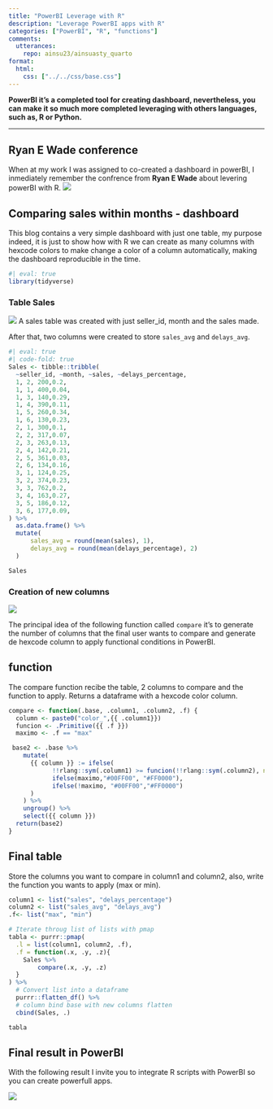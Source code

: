 ```yaml
---
title: "PowerBI Leverage with R"
description: "Leverage PowerBI apps with R" 
categories: ["PowerBI", "R", "functions"]
comments: 
  utterances: 
    repo: ainsu23/ainsuasty_quarto
format: 
  html: 
    css: ["../../css/base.css"]
---
```


**PowerBI it's a completed tool for creating dashboard, nevertheless, you
can make it so much more completed leveraging with others languages, such as, R
or Python.**

----- 

## Ryan E Wade conference
When at my work I was assigned to co-created a dashboard in powerBI, I inmediately 
remember the confrence from **Ryan E Wade** about levering powerBI with R.
[![](/image/PowerBI_Leveraging_R.PNG){fig-align="center"}](https://www.rstudio.com/conference/2022/talks/tidyverse-power-bi-match-made/)

## Comparing sales within months  - dashboard
This blog contains a very simple dashboard with just one table, my purpose indeed,
it is just to show how with R we can create as many columns with hexcode colors to
make change a color of a column automatically, making the dashboard reproducible in
the time.


```r
#| eval: true 
library(tidyverse)
```

### Table Sales
![](/image/PowerBi_Sales.PNG){fig-align="center"}
A sales table was created with just seller_id, month and the sales made. 

After that, two columns were created to store `sales_avg` and `delays_avg`.

```r
#| eval: true 
#| code-fold: true
Sales <- tibble::tribble(
  ~seller_id, ~month, ~sales, ~delays_percentage,
  1, 2, 200,0.2,
  1, 1, 400,0.04,
  1, 3, 140,0.29,
  1, 4, 390,0.11,
  1, 5, 260,0.34,
  1, 6, 130,0.23,
  2, 1, 300,0.1,
  2, 2, 317,0.07,
  2, 3, 263,0.13,
  2, 4, 142,0.21,
  2, 5, 361,0.03,
  2, 6, 134,0.16,
  3, 1, 124,0.25,
  3, 2, 374,0.23,
  3, 3, 762,0.2,
  3, 4, 163,0.27,
  3, 5, 186,0.12,
  3, 6, 177,0.09,
) %>% 
  as.data.frame() %>% 
  mutate(
      sales_avg = round(mean(sales), 1),
      delays_avg = round(mean(delays_percentage), 2)        
  ) 

Sales
```

### Creation of new columns 
![](/image/PowerBI_Compare_function.PNG){fig-align="center"}

The principal idea of the following function called `compare` it's to generate
the number of columns that the final user wants to compare and generate de hexcode
column to apply functional conditions in PowerBI.

::: {.panel-tabset}

## function
The compare function recibe the table, 2 columns to compare and the function to 
apply. Returns a dataframe with a hexcode color column.
```r
compare <- function(.base, .column1, .column2, .f) {
  column <- paste0("color_",{{ .column1}})
  funcion <- .Primitive({{ .f }})
  maximo <- .f == "max"

 base2 <- .base %>%
    mutate(
      {{ column }} := ifelse(
            !!rlang::sym(.column1) >= funcion(!!rlang::sym(.column2), na.rm = TRUE),  
            ifelse(maximo,"#00FF00", "#FF0000"), 
            ifelse(!maximo, "#00FF00","#FF0000")
      )
    ) %>%
    ungroup() %>%
    select({{ column }})
  return(base2)
}
```

## Final table
Store the columns you want to compare in column1 and column2, also, write the 
function you wants to apply (max or min). 

```r
column1 <- list("sales", "delays_percentage")
column2 <- list("sales_avg", "delays_avg")
.f<- list("max", "min")

# Iterate throug list of lists with pmap
tabla <- purrr::pmap(
  .l = list(column1, column2, .f),
  .f = function(.x, .y, .z){
    Sales %>%
        compare(.x, .y, .z)
  }
) %>%
  # Convert list into a dataframe
  purrr::flatten_df() %>%
  # column bind base with new columns flatten
  cbind(Sales, .)

tabla
```

:::

## Final result in PowerBI
With the following result I invite you to integrate R scripts with PowerBI so 
you can create powerfull apps.

![](/image/PowerBI_Final_Result.PNG){fig-align="center"}